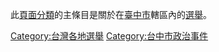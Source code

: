 此[[wikipedia:頁面分類|頁面分類]]的主條目是關於在[[臺中市|臺中市]]轄區內的[[選舉|選舉]]。
[[Category:台灣各地選舉|Category:台灣各地選舉]]
[[Category:台中市政治事件|Category:台中市政治事件]]